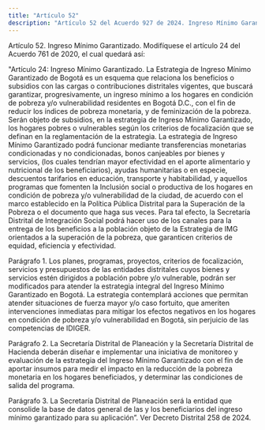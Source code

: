 ```yaml
---
title: "Artículo 52"
description: "Artículo 52 del Acuerdo 927 de 2024. Ingreso Mínimo Garantizado."
---
```


Artículo 52. Ingreso Mínimo Garantizado. Modifíquese el artículo 24 del Acuerdo 761 de 2020, el cual quedará así:
 
"Artículo 24: Ingreso Mínimo Garantizado. La Estrategia de Ingreso Mínimo Garantizado de Bogotá es un esquema que relaciona los beneficios o subsidios con las cargas o contribuciones distritales vigentes, que buscará garantizar, progresivamente, un ingreso mínimo a los hogares en condición de pobreza y/o vulnerabilidad residentes en Bogotá D.C., con el fin de reducir los índices de pobreza monetaria, y de feminización de la pobreza. Serán objeto de subsidios, en la estrategia de Ingreso Mínimo Garantizado, los hogares pobres o vulnerables según los criterios de focalización que se definan en la reglamentación de la estrategia. La estrategia de Ingreso Mínimo Garantizado podrá funcionar mediante transferencias monetarias condicionadas y no condicionadas, bonos canjeables por bienes y servicios, (los cuales tendrían mayor efectividad en el aporte alimentario y nutricional de los beneficiarios), ayudas humanitarias o en especie, descuentos tarifarios en educación, transporte y habitabilidad, y aquellos programas que fomenten la Inclusión social o productiva de los hogares en condición de pobreza y/o vulnerabilidad de la ciudad, de acuerdo con el marco establecido en la Política Pública Distrital para la Superación de la Pobreza o el documento que haga sus veces. Para tal efecto, la Secretaría Distrital de Integración Social podrá hacer uso de los canales para la entrega de los beneficios a la población objeto de la Estrategia de IMG orientados a la superación de la pobreza, que garanticen criterios de equidad, eficiencia y efectividad.
 
Parágrafo 1. Los planes, programas, proyectos, criterios de focalización, servicios y presupuestos de las entidades distritales cuyos bienes y servicios estén dirigidos a población pobre y/o vulnerable, podrán ser modificados para atender la estrategia integral del Ingreso Mínimo Garantizado en Bogotá. La estrategia contemplará acciones que permitan atender situaciones de fuerza mayor y/o caso fortuito, que ameriten intervenciones inmediatas para mitigar los efectos negativos en los hogares en condición de pobreza y/o vulnerabilidad en Bogotá, sin perjuicio de las competencias de IDIGER.
 
Parágrafo 2. La Secretaría Distrital de Planeación y la Secretaría Distrital de Hacienda deberán diseñar e implementar una iniciativa de monitoreo y evaluación de la estrategia del Ingreso Mínimo Garantizado con el fin de aportar insumos para medir el impacto en la reducción de la pobreza monetaria en los hogares beneficiados, y determinar las condiciones de salida del programa.
 
Parágrafo 3. La Secretaría Distrital de Planeación será la entidad que consolide la base de datos general de las y los beneficiarios del ingreso mínimo garantizado para su aplicación”.
Ver Decreto Distrital 258 de 2024.